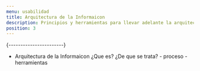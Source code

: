 ```yaml
---
menu: usabilidad
title: Arquitectura de la Informaicon 
description: Principios y herramientas para llevar adelante la arquitectura de la información
position: 3
---
```


 {-----------------------}
- Arquitectura de la Informaicon 
      ¿Que es?
      ¿De que se trata?
      - proceso
      -herramientas
